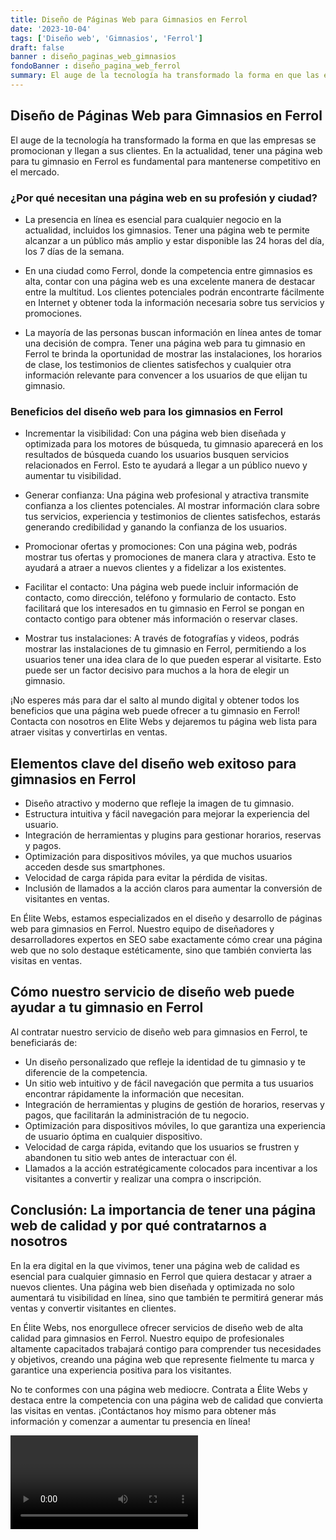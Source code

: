 ```yaml
---
title: Diseño de Páginas Web para Gimnasios en Ferrol
date: '2023-10-04'
tags: ['Diseño web', 'Gimnasios', 'Ferrol']
draft: false
banner : diseño_paginas_web_gimnasios
fondoBanner : diseño_pagina_web_ferrol
summary: El auge de la tecnología ha transformado la forma en que las empresas se promocionan y llegan a sus clientes. En la actualidad, tener una página web para tu gimnasio en Ferrol es fundamental para mantenerse competitivo en el mercado.
---
```


## Diseño de Páginas Web para Gimnasios en Ferrol

El auge de la tecnología ha transformado la forma en que las empresas se promocionan y llegan a sus clientes. En la actualidad, tener una página web para tu gimnasio en Ferrol es fundamental para mantenerse competitivo en el mercado.

### ¿Por qué necesitan una página web en su profesión y ciudad?

- La presencia en línea es esencial para cualquier negocio en la actualidad, incluidos los gimnasios. Tener una página web te permite alcanzar a un público más amplio y estar disponible las 24 horas del día, los 7 días de la semana.

- En una ciudad como Ferrol, donde la competencia entre gimnasios es alta, contar con una página web es una excelente manera de destacar entre la multitud. Los clientes potenciales podrán encontrarte fácilmente en Internet y obtener toda la información necesaria sobre tus servicios y promociones.

- La mayoría de las personas buscan información en línea antes de tomar una decisión de compra. Tener una página web para tu gimnasio en Ferrol te brinda la oportunidad de mostrar las instalaciones, los horarios de clase, los testimonios de clientes satisfechos y cualquier otra información relevante para convencer a los usuarios de que elijan tu gimnasio.

### Beneficios del diseño web para los gimnasios en Ferrol

- Incrementar la visibilidad: Con una página web bien diseñada y optimizada para los motores de búsqueda, tu gimnasio aparecerá en los resultados de búsqueda cuando los usuarios busquen servicios relacionados en Ferrol. Esto te ayudará a llegar a un público nuevo y aumentar tu visibilidad.

- Generar confianza: Una página web profesional y atractiva transmite confianza a los clientes potenciales. Al mostrar información clara sobre tus servicios, experiencia y testimonios de clientes satisfechos, estarás generando credibilidad y ganando la confianza de los usuarios.

- Promocionar ofertas y promociones: Con una página web, podrás mostrar tus ofertas y promociones de manera clara y atractiva. Esto te ayudará a atraer a nuevos clientes y a fidelizar a los existentes.

- Facilitar el contacto: Una página web puede incluir información de contacto, como dirección, teléfono y formulario de contacto. Esto facilitará que los interesados en tu gimnasio en Ferrol se pongan en contacto contigo para obtener más información o reservar clases.

- Mostrar tus instalaciones: A través de fotografías y videos, podrás mostrar las instalaciones de tu gimnasio en Ferrol, permitiendo a los usuarios tener una idea clara de lo que pueden esperar al visitarte. Esto puede ser un factor decisivo para muchos a la hora de elegir un gimnasio.

¡No esperes más para dar el salto al mundo digital y obtener todos los beneficios que una página web puede ofrecer a tu gimnasio en Ferrol! Contacta con nosotros en Elite Webs y dejaremos tu página web lista para atraer visitas y convertirlas en ventas.

<GifSeo />

<Cta />

## Elementos clave del diseño web exitoso para gimnasios en Ferrol

- Diseño atractivo y moderno que refleje la imagen de tu gimnasio.
- Estructura intuitiva y fácil navegación para mejorar la experiencia del usuario.
- Integración de herramientas y plugins para gestionar horarios, reservas y pagos.
- Optimización para dispositivos móviles, ya que muchos usuarios acceden desde sus smartphones.
- Velocidad de carga rápida para evitar la pérdida de visitas.
- Inclusión de llamados a la acción claros para aumentar la conversión de visitantes en ventas.

En Élite Webs, estamos especializados en el diseño y desarrollo de páginas web para gimnasios en Ferrol. Nuestro equipo de diseñadores y desarrolladores expertos en SEO sabe exactamente cómo crear una página web que no solo destaque estéticamente, sino que también convierta las visitas en ventas.

## Cómo nuestro servicio de diseño web puede ayudar a tu gimnasio en Ferrol

Al contratar nuestro servicio de diseño web para gimnasios en Ferrol, te beneficiarás de:

- Un diseño personalizado que refleje la identidad de tu gimnasio y te diferencie de la competencia.
- Un sitio web intuitivo y de fácil navegación que permita a tus usuarios encontrar rápidamente la información que necesitan.
- Integración de herramientas y plugins de gestión de horarios, reservas y pagos, que facilitarán la administración de tu negocio.
- Optimización para dispositivos móviles, lo que garantiza una experiencia de usuario óptima en cualquier dispositivo.
- Velocidad de carga rápida, evitando que los usuarios se frustren y abandonen tu sitio web antes de interactuar con él.
- Llamados a la acción estratégicamente colocados para incentivar a los visitantes a convertir y realizar una compra o inscripción.

## Conclusión: La importancia de tener una página web de calidad y por qué contratarnos a nosotros

En la era digital en la que vivimos, tener una página web de calidad es esencial para cualquier gimnasio en Ferrol que quiera destacar y atraer a nuevos clientes. Una página web bien diseñada y optimizada no solo aumentará tu visibilidad en línea, sino que también te permitirá generar más ventas y convertir visitantes en clientes.

En Élite Webs, nos enorgullece ofrecer servicios de diseño web de alta calidad para gimnasios en Ferrol. Nuestro equipo de profesionales altamente capacitados trabajará contigo para comprender tus necesidades y objetivos, creando una página web que represente fielmente tu marca y garantice una experiencia positiva para los visitantes.

No te conformes con una página web mediocre. Contrata a Élite Webs y destaca entre la competencia con una página web de calidad que convierta las visitas en ventas. ¡Contáctanos hoy mismo para obtener más información y comenzar a aumentar tu presencia en línea!

<Video />

<CtaBot job='Gimnasios' city='Ferrol'/>

<Gmaps query='Ferrol+españa+maps' />